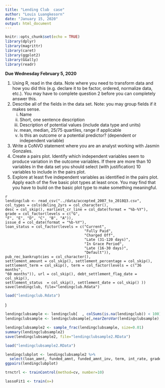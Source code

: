 ```yaml
---
title: "Lending Club  case"
author: "Louis Luangkesorn"
date: "January 15, 2020"
output: html_document
---
```


```r
knitr::opts_chunk$set(echo = TRUE)
library(dplyr)
library(magrittr)
library(caret)
library(ggplot2)
library(GGally)
library(readr)
```

**Due Wednesday February 5, 2020**

1.  Using R, read in the data.  Note where you need to transform data and how you did this (e.g. declare it to be factor, ordered, normalize data, etc.). You may have to complete question 2 before you can completely answer this.
2.  Describe all of the fields in the data set. Note: you may group fields if it makes sense.
    i. Name
    ii. Short, one sentence description
    iii. Description of potential values (include data type and units)
    iv. mean, median, 25/75 quartiles, range if applicable
    vi. Is this an outcome or a potential predictor? (dependent or independent variable)
    
3.  Write a CoNVO statement where you are an analyst working with Jasmin Gonzales.
4.  Create a pairs plot. Identify which independent variables seem to produce variation in the outcome variables.  If there are more than 10 variables in the data set you should select (with justification) 10 variables to include in the pairs plot.
5.  Explore at least five independent variables as identified in the pairs plot.  Apply each of the five basic plot types at least once.  You may find that you have to build on the basic plot type to make something meaningful.
```
{r}
lendingclub <- read_csv("../data/accepted_2007_to_2018Q3.csv",
col_types = cols(delinq_2yrs = col_character(),
desc = col_skip(), earliest_cr_line = col_date(format = "%b-%Y"),
grade = col_factor(levels = c("G",
"F", "E", "D", "C", "B", "A")),
issue_d = col_date(format = "%b-%Y"),
loan_status = col_factor(levels = c("Current",
                                    "Fully Paid",
                                    "Charged Off",
                                    "Late (31-120 days)",
                                    "In Grace Period",
                                    "Late (16-30 days)",
                                    "Default")),
pub_rec_bankruptcies = col_character(),
settlement_amount = col_skip(), settlement_percentage = col_skip(),
settlement_term = col_skip(), term = col_factor(levels = c("36 months",
"60 months")), url = col_skip(), debt_settlement_flag_date = col_skip(), 
settlement_status  = col_skip(), settlement_date = col_skip() ))
save(lendingclub, file="lendingclub.Rdata")
```

```r
load("lendingclub.Rdata")
```
)

```r
lendingclubsample <- lendingclub[  , colSums(is.na(lendingclub)) < 100]
lendingclubsample <- lendingclubsample[,nearZeroVar(lendingclubsample),]

lendingclubsample2 <- sample_frac(lendingclubsample, size=0.01)
summary(lendingclubsample2)
save(lendingclubsample2, file="lendingclubsample2.RData")
```
```r
load("lendingclubsample2.RData")
```


```r
lendingclubplot <- lendingclubsample2 %>% 
  select(loan_amnt, funded_amnt, funded_amnt_inv, term, int_rate, grade, emp_length, home_ownership, annual_inc, installment)
ggpairs(lendingclubplot)
```

```r
trnctrl <- trainControl(method=cv, number=10)
```

```r
lassoFit1 <- train(x=)
```

